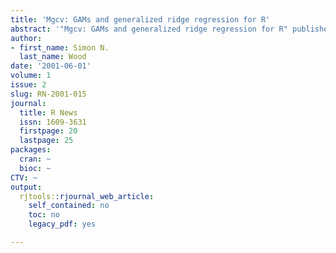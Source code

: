 ```yaml
---
title: 'Mgcv: GAMs and generalized ridge regression for R'
abstract: '"Mgcv: GAMs and generalized ridge regression for R" published in R News.'
author:
- first_name: Simon N.
  last_name: Wood
date: '2001-06-01'
volume: 1
issue: 2
slug: RN-2001-015
journal:
  title: R News
  issn: 1609-3631
  firstpage: 20
  lastpage: 25
packages:
  cran: ~
  bioc: ~
CTV: ~
output:
  rjtools::rjournal_web_article:
    self_contained: no
    toc: no
    legacy_pdf: yes

---
```

